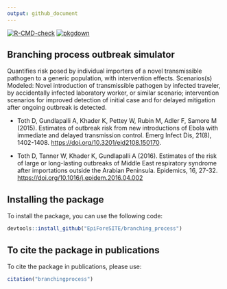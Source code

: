 ```yaml
---
output: github_document
---
```


<!-- badges: start -->
[![R-CMD-check](https://github.com/EpiForeSITE/branching_process/actions/workflows/R-CMD-check.yaml/badge.svg)](https://github.com/EpiForeSITE/branching_process/actions/workflows/R-CMD-check.yaml)
[![pkgdown](https://github.com/EpiForeSITE/branching_process/actions/workflows/pkgdown.yaml/badge.svg)](https://github.com/EpiForeSITE/branching_process/actions/workflows/pkgdown.yaml)
<!-- badges: end -->

## Branching process outbreak simulator

Quantifies risk posed by individual importers of a novel transmissible pathogen to a generic population, with intervention effects. Scenarios(s) Modeled: Novel introduction of transmissible pathogen by infected traveler, by accidentally infected laboratory worker, or similar scenario; intervention scenarios for improved detection of initial case and for delayed mitigation after ongoing outbreak is detected.

- Toth D, Gundlapalli A, Khader K, Pettey W, Rubin M, Adler F, Samore M (2015). Estimates of outbreak risk from new introductions of Ebola with immediate and delayed transmission control. Emerg Infect Dis, 21(8), 1402-1408. <https://doi.org/10.3201/eid2108.150170>.

- Toth D, Tanner W, Khader K, Gundlapalli A (2016). Estimates of the risk of large or long-lasting outbreaks of Middle East respiratory syndrome after importations outside the Arabian Peninsula. Epidemics, 16, 27-32. <https://doi.org/10.1016/j.epidem.2016.04.002>

## Installing the package

To install the package, you can use the following code:

```r
devtools::install_github("EpiForeSITE/branching_process")
```

## To cite the package in publications

To cite the package in publications, please use:

```r
citation("branchingprocess")
```


